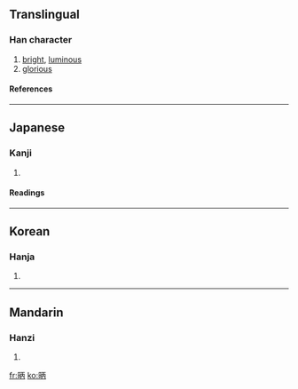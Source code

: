 ==Translingual==
===Han character===
{{Han char|rn=72|rad=日|as=05|sn=9|four=|canj=日一人月 (AMOB), X日一人月 (XAMOB)}}
# [[bright]], [[luminous]]
# [[glorious]]
====References====
{{Han ref|kx=0492.200|dkj=13835|dj=0855.200|hdz=21499.030|uh=661E|ud=26142}}
----
==Japanese==
===Kanji===
{{ja-kanji|grade=|rs=日05}}
# {{defn|Japanese}} 
====Readings====
{{ja-readings|on=[[へい]] (hei), [[ひょう]] (hyō), [[ほう]] (hō)|kun=[[あきらか]] (akiraka)}}
----
==Korean==
===Hanja===
{{ko-hanja|hangeul=병|eumhun=|rv=byeong|mr=pyŏng|y=pyeng}}
# {{defn|Korean}}
----
==Mandarin==
===Hanzi===
{{cmn-hanzi|pin=[[bǐng]] (bing3), [[pèi]] (pei4)|wg=ping<sup>3</sup>, p'ei<sup>4</sup>}}
# {{defn|Mandarin}}

[[fr:昞]]
[[ko:昞]]